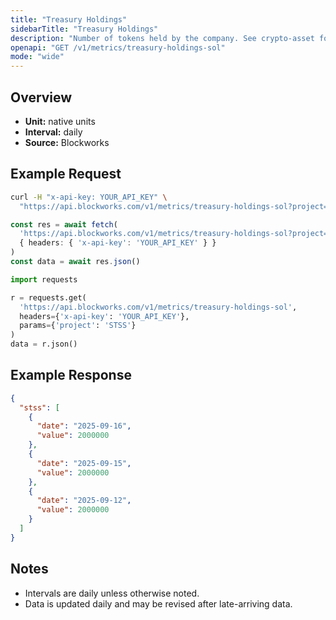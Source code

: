 ```yaml
---
title: "Treasury Holdings"
sidebarTitle: "Treasury Holdings"
description: "Number of tokens held by the company. See crypto-asset for asset indicator"
openapi: "GET /v1/metrics/treasury-holdings-sol"
mode: "wide"
---
```


## Overview

- **Unit:** native units
- **Interval:** daily
- **Source:** Blockworks

## Example Request

<CodeGroup>

```bash cURL
curl -H "x-api-key: YOUR_API_KEY" \
  "https://api.blockworks.com/v1/metrics/treasury-holdings-sol?project=STSS"
```

```typescript TypeScript
const res = await fetch(
  'https://api.blockworks.com/v1/metrics/treasury-holdings-sol?project=STSS',
  { headers: { 'x-api-key': 'YOUR_API_KEY' } }
)
const data = await res.json()
```

```python Python
import requests

r = requests.get(
  'https://api.blockworks.com/v1/metrics/treasury-holdings-sol',
  headers={'x-api-key': 'YOUR_API_KEY'},
  params={'project': 'STSS'}
)
data = r.json()
```

</CodeGroup>

## Example Response

```json
{
  "stss": [
    {
      "date": "2025-09-16",
      "value": 2000000
    },
    {
      "date": "2025-09-15",
      "value": 2000000
    },
    {
      "date": "2025-09-12",
      "value": 2000000
    }
  ]
}
```

## Notes
- Intervals are daily unless otherwise noted.
- Data is updated daily and may be revised after late-arriving data.